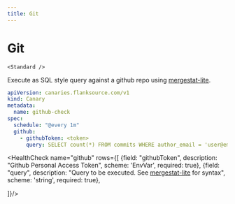 ```yaml
---
title: Git
---
```

# <Icon name="git" /> Git

    <Standard />

Execute as SQL style query against a github repo using [mergestat-lite](https://github.com/mergestat/mergestat-lite).

```yaml
apiVersion: canaries.flanksource.com/v1
kind: Canary
metadata:
  name: github-check
spec:
  schedule: "@every 1m"
  github:
    - githubToken: <token>
      query: SELECT count(*) FROM commits WHERE author_email = 'user@email.com'
```

<HealthCheck name="github" rows={[
  {field: "githubToken", description: "Github Personal Access Token", scheme: 'EnvVar', required: true},
  {field: "query", description: "Query to be executed. See [mergestat-lite](https://github.com/mergestat/mergestat-lite) for syntax", scheme: 'string', required: true},

]}/>
